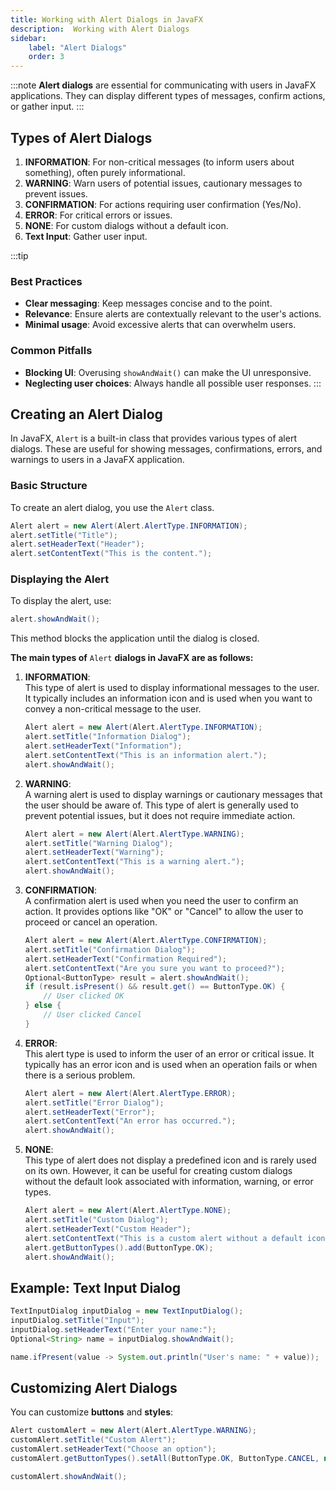 ```yaml
---
title: Working with Alert Dialogs in JavaFX
description:  Working with Alert Dialogs
sidebar:
    label: "Alert Dialogs"
    order: 3
---
```


:::note
**Alert dialogs** are essential for communicating with users in JavaFX applications. They can display different types of messages, confirm actions, or gather input.
:::

## Types of Alert Dialogs

1. **INFORMATION**: For non-critical messages (to inform users about something), often purely informational.
2. **WARNING**: Warn users of potential issues, cautionary messages to prevent issues.
3. **CONFIRMATION**: For actions requiring user confirmation (Yes/No).
4. **ERROR**: For critical errors or issues.
5. **NONE**: For custom dialogs without a default icon.
6. **Text Input**: Gather user input.

:::tip
### Best Practices
- **Clear messaging**: Keep messages concise and to the point.
- **Relevance**: Ensure alerts are contextually relevant to the user's actions.
- **Minimal usage**: Avoid excessive alerts that can overwhelm users.

### Common Pitfalls
- **Blocking UI**: Overusing `showAndWait()` can make the UI unresponsive.
- **Neglecting user choices**: Always handle all possible user responses.
:::

## Creating an Alert Dialog

In JavaFX, `Alert` is a built-in class that provides various types of alert dialogs. These are useful for showing messages, confirmations, errors, and warnings to users in a JavaFX application. 

### Basic Structure
To create an alert dialog, you use the `Alert` class. 
```java
Alert alert = new Alert(Alert.AlertType.INFORMATION);
alert.setTitle("Title");
alert.setHeaderText("Header");
alert.setContentText("This is the content.");
```
### Displaying the Alert
To display the alert, use:
```java
alert.showAndWait();
```
This method blocks the application until the dialog is closed.

**The main types of** `Alert` **dialogs in JavaFX are as follows:**

1. **INFORMATION**:  
   This type of alert is used to display informational messages to the user. It typically includes an information icon and is used when you want to convey a non-critical message to the user.

   ```java
   Alert alert = new Alert(Alert.AlertType.INFORMATION);
   alert.setTitle("Information Dialog");
   alert.setHeaderText("Information");
   alert.setContentText("This is an information alert.");
   alert.showAndWait();
   ```

2. **WARNING**:  
   A warning alert is used to display warnings or cautionary messages that the user should be aware of. This type of alert is generally used to prevent potential issues, but it does not require immediate action.

   ```java
   Alert alert = new Alert(Alert.AlertType.WARNING);
   alert.setTitle("Warning Dialog");
   alert.setHeaderText("Warning");
   alert.setContentText("This is a warning alert.");
   alert.showAndWait();
   ```

3. **CONFIRMATION**:  
   A confirmation alert is used when you need the user to confirm an action. It provides options like "OK" or "Cancel" to allow the user to proceed or cancel an operation.

   ```java
   Alert alert = new Alert(Alert.AlertType.CONFIRMATION);
   alert.setTitle("Confirmation Dialog");
   alert.setHeaderText("Confirmation Required");
   alert.setContentText("Are you sure you want to proceed?");
   Optional<ButtonType> result = alert.showAndWait();
   if (result.isPresent() && result.get() == ButtonType.OK) {
       // User clicked OK
   } else {
       // User clicked Cancel
   }
   ```

4. **ERROR**:  
   This alert type is used to inform the user of an error or critical issue. It typically has an error icon and is used when an operation fails or when there is a serious problem.

   ```java
   Alert alert = new Alert(Alert.AlertType.ERROR);
   alert.setTitle("Error Dialog");
   alert.setHeaderText("Error");
   alert.setContentText("An error has occurred.");
   alert.showAndWait();
   ```

5. **NONE**:  
   This type of alert does not display a predefined icon and is rarely used on its own. However, it can be useful for creating custom dialogs without the default look associated with information, warning, or error types.

   ```java
   Alert alert = new Alert(Alert.AlertType.NONE);
   alert.setTitle("Custom Dialog");
   alert.setHeaderText("Custom Header");
   alert.setContentText("This is a custom alert without a default icon.");
   alert.getButtonTypes().add(ButtonType.OK);
   alert.showAndWait();
   ```
## Example: Text Input Dialog
```java
TextInputDialog inputDialog = new TextInputDialog();
inputDialog.setTitle("Input");
inputDialog.setHeaderText("Enter your name:");
Optional<String> name = inputDialog.showAndWait();

name.ifPresent(value -> System.out.println("User's name: " + value));
```

## Customizing Alert Dialogs
You can customize **buttons** and **styles**:

```java
Alert customAlert = new Alert(Alert.AlertType.WARNING);
customAlert.setTitle("Custom Alert");
customAlert.setHeaderText("Choose an option");
customAlert.getButtonTypes().setAll(ButtonType.OK, ButtonType.CANCEL, new ButtonType("Custom"));

customAlert.showAndWait();
```   
